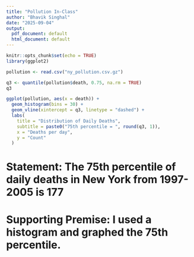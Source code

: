 ```yaml
---
title: "Pollution In-Class"
author: "Bhavik Singhal"
date: "2025-09-04"
output:
  pdf_document: default
  html_document: default
---
```


```r
knitr::opts_chunk$set(echo = TRUE)
library(ggplot2)
```

```r
pollution <- read.csv("ny_pollution.csv.gz")
```

```r
q3 <- quantile(pollution$death, 0.75, na.rm = TRUE)
q3
```

```r
ggplot(pollution, aes(x = death)) +
  geom_histogram(bins = 30) +
  geom_vline(xintercept = q3, linetype = "dashed") +
  labs(
    title = "Distribution of Daily Deaths",
    subtitle = paste0("75th percentile = ", round(q3, 1)),
    x = "Deaths per day",
    y = "Count"
  )
```

# Statement: The 75th percentile of daily deaths in New York from 1997-2005 is 177

# Supporting Premise: I used a histogram and graphed the 75th percentile.